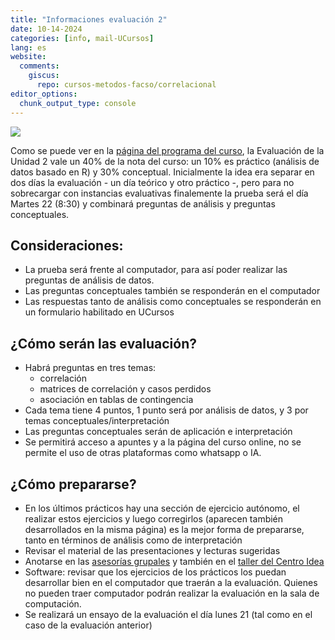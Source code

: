 ```yaml
---
title: "Informaciones evaluación 2"
date: 10-14-2024
categories: [info, mail-UCursos]
lang: es
website:
  comments:
    giscus:
      repo: cursos-metodos-facso/correlacional
editor_options: 
  chunk_output_type: console
---
```


![](/news/images/evaluacion.png)

Como se puede ver en la [página del programa del curso](/syllabus.html), la Evaluación de la Unidad 2 vale un 40% de la nota del curso: un 10% es práctico (análisis de datos basado en R) y 30% conceptual. Inicialmente la idea era separar en dos días la evaluación - un día teórico y otro práctico -, pero para no sobrecargar con instancias evaluativas finalemente la prueba será el día Martes 22 (8:30) y combinará preguntas de análisis y preguntas conceptuales.

## Consideraciones:

- La prueba será frente al computador, para así poder realizar las preguntas de análisis de datos. 
- Las preguntas conceptuales también se responderán en el computador
- Las respuestas tanto de análisis como conceptuales se responderán en un formulario habilitado en UCursos

## ¿Cómo serán las evaluación?

- Habrá preguntas en tres temas:
  - correlación
  - matrices de correlación y casos perdidos
  - asociación en tablas de contingencia

- Cada tema tiene 4 puntos, 1 punto será por análisis de datos, y 3 por temas conceptuales/interpretación
- Las preguntas conceptuales serán de aplicación e interpretación
- Se permitirá  acceso a apuntes y a la página del curso online, no se permite el uso de otras plataformas como whatsapp o IA.

## ¿Cómo prepararse?

- En los últimos prácticos hay una sección de ejercicio autónomo, el realizar estos ejercicios y luego corregirlos (aparecen también desarrollados en la misma página) es la mejor forma de prepararse, tanto en términos de análisis como de interpretación
- Revisar el material de las presentaciones y lecturas sugeridas
- Anotarse en las [asesorías grupales](/news/2024-10-10_tutorias_grupales.html) y también en el [taller del Centro Idea](/news/2024-10-14_taller_centro_idea2.html)
- Software: revisar que los ejercicios de los prácticos los puedan desarrollar bien en el computador que traerán a la evaluación. Quienes no pueden traer computador podrán realizar la evaluación en la sala de computación. 
- Se realizará un ensayo de la evaluación el día lunes 21 (tal como en el caso de la evaluación anterior)

